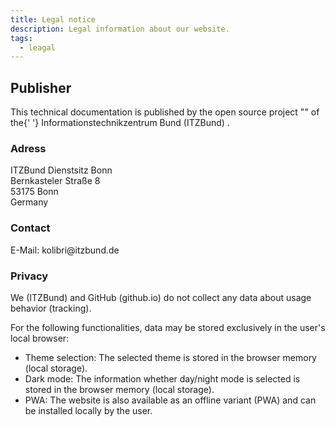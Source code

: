 ```yaml
---
title: Legal notice
description: Legal information about our website.
tags:
  - leagal
---
```



<div className="flex gap-4">
	<KolLogo
		_org="ITZBund"
		style={{
			display: 'block',
			width: '175px',
			marginTop: '1em',
		}}
	/>
	<KolKolibri
		style={{
			display: 'block',
			width: '100px',
			marginBottom: '1em',
		}}
	/>
</div>

## Publisher

<p>
	This technical documentation is published by the open source project "<KoliBri />" of the{' '}
	<kol-link _href="https://itzbund.de" _target="itzbund">
		Informationstechnikzentrum Bund (ITZBund)
	</kol-link>
	.
</p>

### Adress

<p>
	ITZBund Dienstsitz Bonn
	<br />
	Bernkasteler Straße 8
	<br />
	53175 Bonn
	<br />
	Germany
</p>

### Contact

<p>
	E-Mail:
	<kol-link _icon="codicon codicon-mail" _href="mailto:kolibri@itzbund.de" _target="_blank">
		kolibri@itzbund.de
	</kol-link>
</p>

### Privacy

We (ITZBund) and GitHub (github.io) do not collect any data about usage behavior (tracking).

For the following functionalities, data may be stored exclusively in the user's local browser:

- Theme selection: The selected theme is stored in the browser memory (local storage).
- Dark mode: The information whether day/night mode is selected is stored in the browser memory (local storage).
- PWA: The website is also available as an offline variant (PWA) and can be installed locally by the user.
